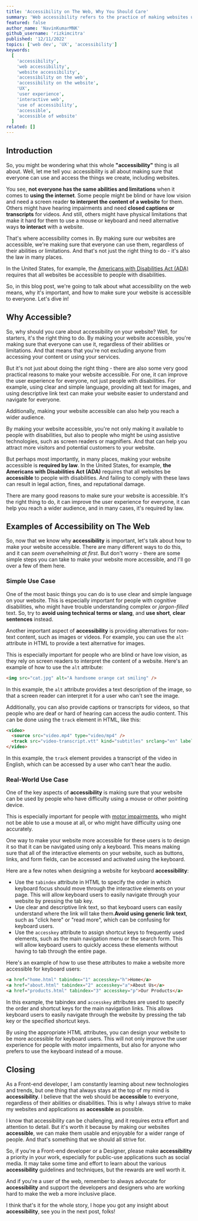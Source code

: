 ```yaml
---
title: 'Accessibility on The Web, Why You Should Care'
summary: 'Web accessibility refers to the practice of making websites usable by people of all abilities and disabilities. This includes people who are blind, have low vision, are deaf or hard of hearing, have motor or cognitive disabilities, or have other conditions that may affect their ability to use a website.'
featured: false
author_name: 'NavinKumarMNK'
github_username: 'rizkimcitra'
published: '12/11/2022'
topics: ['web dev', 'UX', 'accessibility']
keywords:
  [
    'accessibility',
    'web accessibility',
    'website accessibility',
    'accessibility on the web',
    'accessibility on the website',
    'UX',
    'user experience',
    'interactive web',
    'use of accessibility',
    'accessible',
    'accessible of website'
  ]
related: []
---
```


## Introduction

So, you might be wondering what this whole **"accessibility"** thing is all about. Well, let me tell you: accessibility is all about making sure that everyone can use and access the things we create, including websites.

You see, **not everyone has the same abilities and limitations** when it comes to **using the internet**. Some people might be blind or have low vision and need a screen reader **to interpret the content of a website** for them. Others might have hearing impairments and need **closed captions or transcripts** for videos. And still, others might have physical limitations that make it hard for them to use a mouse or keyboard and need alternative ways **to interact** with a website.

That's where accessibility comes in. By making sure our websites are accessible, we're making sure that everyone can use them, regardless of their abilities or limitations. And that's not just the right thing to do - it's also the law in many places.

In the United States, for example, the [Americans with Disabilities Act (ADA)](https://www.ada.gov/topics/intro-to-ada/ 'Introduction to ADA') requires that all websites be accessible to people with disabilities.

So, in this blog post, we're going to talk about what accessibility on the web means, why it's important, and how to make sure your website is accessible to everyone. Let's dive in!

## Why Accessible?

So, why should you care about accessibility on your website? Well, for starters, it's the right thing to do. By making your website accessible, you're making sure that everyone can use it, regardless of their abilities or limitations. And that means that you're not excluding anyone from accessing your content or using your services.

But it's not just about doing the right thing - there are also some very good practical reasons to make your website accessible. For one, it can improve the user experience for everyone, not just people with disabilities. For example, using clear and simple language, providing alt text for images, and using descriptive link text can make your website easier to understand and navigate for everyone.

Additionally, making your website accessible can also help you reach a wider audience.

By making your website accessible, you're not only making it available to people with disabilities, but also to people who might be using assistive technologies, such as screen readers or magnifiers. And that can help you attract more visitors and potential customers to your website.

But perhaps most importantly, in many places, making your website accessible is **required by law**. In the United States, for example, **the Americans with Disabilities Act (ADA)** requires that all websites be **accessible** to people with disabilities. And failing to comply with these laws can result in legal action, fines, and reputational damage.

There are many good reasons to make sure your website is accessible. It's the right thing to do, it can improve the user experience for everyone, it can help you reach a wider audience, and in many cases, it's required by law.

## Examples of Accessibility on The Web

So, now that we know why **accessibility** is important, let's talk about how to make your website accessible. There are many different ways to do this, and it can _seem overwhelming at first_. But don't worry - there are some simple steps you can take to make your website more accessible, and I'll go over a few of them here.

### Simple Use Case

One of the most basic things you can do is to use clear and simple language on your website. This is especially important for people with cognitive disabilities, who might have trouble understanding complex or _jargon-filled_ text. So, try to **avoid using technical terms or slang**, and **use short**, **clear sentences** instead.

Another important aspect of **accessibility** is providing alternatives for non-text content, such as images or videos. For example, you can use the `alt` attribute in HTML to provide a text alternative for images.

This is especially important for people who are blind or have low vision, as they rely on screen readers to interpret the content of a website. Here's an example of how to use the `alt` attribute:

```html
<img src="cat.jpg" alt="A handsome orange cat smiling" />
```

In this example, the `alt` attribute provides a text description of the image, so that a screen reader can interpret it for a user who can't see the image.

Additionally, you can also provide captions or transcripts for videos, so that people who are deaf or hard of hearing can access the audio content. This can be done using the `track` element in HTML, like this:

```html
<video>
  <source src="video.mp4" type="video/mp4" />
  <track src="video-transcript.vtt" kind="subtitles" srclang="en" label="English" />
</video>
```

In this example, the `track` element provides a transcript of the video in English, which can be accessed by a user who can't hear the audio.

### Real-World Use Case

One of the key aspects of **accessibility** is making sure that your website can be used by people who have difficulty using a mouse or other pointing device.

This is especially important for people with [motor impairments](https://www.neura.edu.au/research-centre/motor-impairment/ 'what is motor impairments'), who might not be able to use a mouse at all, or who might have difficulty using one accurately.

One way to make your website more accessible for these users is to design it so that it can be navigated using only a keyboard. This means making sure that all of the interactive elements on your website, such as buttons, links, and form fields, can be accessed and activated using the keyboard.

Here are a few notes when designing a website for keyboard **accessibility**:

- Use the `tabindex` attribute in HTML to specify the order in which keyboard focus should move through the interactive elements on your page. This will allow keyboard users to easily navigate through your website by pressing the tab key.
- Use clear and descriptive link text, so that keyboard users can easily understand where the link will take them.**Avoid using generic link text**, such as "click here" or "read more", which can be confusing for keyboard users.
- Use the `accesskey` attribute to assign shortcut keys to frequently used elements, such as the main navigation menu or the search form. This will allow keyboard users to quickly access these elements without having to tab through the entire page.

Here's an example of how to use these attributes to make a website more accessible for keyboard users:

```html
<a href="home.html" tabindex="1" accesskey="h">Home</a>
<a href="about.html" tabindex="2" accesskey="a">About Us</a>
<a href="products.html" tabindex="3" accesskey="p">Our Products</a>
```

In this example, the tabindex and `accesskey` attributes are used to specify the order and shortcut keys for the main navigation links. This allows keyboard users to easily navigate through the website by pressing the tab key or the specified shortcut keys.

By using the appropriate HTML attributes, you can design your website to be more accessible for keyboard users. This will not only improve the user experience for people with motor impairments, but also for anyone who prefers to use the keyboard instead of a mouse.

## Closing

As a Front-end developer, I am constantly learning about new technologies and trends, but one thing that always stays at the top of my mind is **accessibility**. I believe that the web should be **accessible** to everyone, regardless of their abilities or disabilities. This is why I always strive to make my websites and applications as **accessible** as possible.

I know that accessibility can be challenging, and it requires extra effort and attention to detail. But it's worth it because by making our websites **accessible**, we can make them usable and enjoyable for a wider range of people. And that's something that we should all strive for.

So, if you're a Front-end developer or a Designer, please make **accessibility** a priority in your work, especially for public-use applications such as social media. It may take some time and effort to learn about the various **accessibility** guidelines and techniques, but the rewards are well worth it.

And if you're a user of the web, remember to always advocate for **accessibility** and support the developers and designers who are working hard to make the web a more inclusive place.

I think that's it for the whole story, I hope you got any insight about **accessibility**, see you in the next post, folks!
